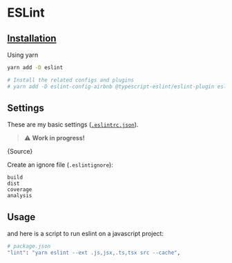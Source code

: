 
# ESLint

## [Installation](https://eslint.org/docs/latest/use/getting-started#manual-set-up)

Using yarn

```sh
yarn add -D eslint

# Install the related configs and plugins
# yarn add -D eslint-config-airbnb @typescript-eslint/eslint-plugin eslint-plugin-prettier eslint-config-prettier eslint-plugin-import eslint-plugin-import eslint-plugin-react eslint-plugin-import eslint-plugin-react eslint-plugin-jsx-a11y
```

## Settings

These are my basic settings ([`.eslintrc.json`](https://eslint.org/docs/latest/use/configure/)).

> :warning: **Work in progress!**

<CodeBlock language="json">{Source}</CodeBlock>

Create an ignore file (`.eslintignore`):

```
build
dist
coverage
analysis
```

## Usage

and here is a script to run eslint on a javascript project:

```sh
# package.json
"lint": "yarn eslint --ext .js,jsx,.ts,tsx src --cache",
```

